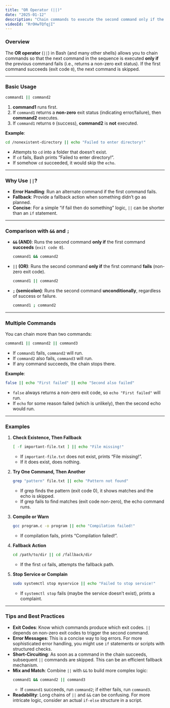 ```yaml
---
title: "OR Operator (||)"
date: "2025-01-12"
description: "Chain commands to execute the second command only if the first command fails."
videoId: "RrOHwTQfqjI"
---
```


### Overview

The **OR operator** (`||`) in Bash (and many other shells) allows you to chain commands so that the next command in the sequence is executed **only if** the previous command fails (i.e., returns a non-zero exit status). If the first command succeeds (exit code `0`), the next command is skipped.

---

### Basic Usage

```bash
command1 || command2
```

1. **command1** runs first.
2. If `command1` returns a **non-zero** exit status (indicating error/failure), then **command2** executes.
3. If `command1` returns `0` (success), **command2** is **not** executed.

**Example**:
```bash
cd /nonexistent-directory || echo "Failed to enter directory!"
```
- Attempts to `cd` into a folder that doesn’t exist.
- If `cd` fails, Bash prints “Failed to enter directory!”.
- If somehow `cd` succeeded, it would skip the `echo`.

---

### Why Use `||`?

- **Error Handling**: Run an alternate command if the first command fails.  
- **Fallback**: Provide a fallback action when something didn’t go as planned.  
- **Concise**: For a simple “if fail then do something” logic, `||` can be shorter than an `if` statement.

---

### Comparison with `&&` and `;`

- **`&&` (AND)**: Runs the second command **only if** the first command **succeeds** (`exit code 0`).
  ```bash
  command1 && command2
  ```
- **`||` (OR)**: Runs the second command **only if** the first command **fails** (non-zero exit code).
  ```bash
  command1 || command2
  ```
- **`;` (semicolon)**: Runs the second command **unconditionally**, regardless of success or failure.
  ```bash
  command1 ; command2
  ```

---

### Multiple Commands

You can chain more than two commands:
```bash
command1 || command2 || command3
```
- If `command1` fails, `command2` will run.  
- If `command2` also fails, `command3` will run.  
- If any command succeeds, the chain stops there.

**Example**:
```bash
false || echo "First failed" || echo "Second also failed"
```
- `false` always returns a non-zero exit code, so `echo "First failed"` will run.
- If `echo` for some reason failed (which is unlikely), then the second echo would run.

---

### Examples

1. **Check Existence, Then Fallback**  
   ```bash
   [ -f important-file.txt ] || echo "File missing!"
   ```
   - If `important-file.txt` does not exist, prints “File missing!”.
   - If it does exist, does nothing.

2. **Try One Command, Then Another**  
   ```bash
   grep "pattern" file.txt || echo "Pattern not found"
   ```
   - If grep finds the pattern (exit code 0), it shows matches and the echo is skipped.
   - If grep fails to find matches (exit code non-zero), the echo command runs.

3. **Compile or Warn**  
   ```bash
   gcc program.c -o program || echo "Compilation failed!"
   ```
   - If compilation fails, prints “Compilation failed!”.

4. **Fallback Action**  
   ```bash
   cd /path/to/dir || cd /fallback/dir
   ```
   - If the first `cd` fails, attempts the fallback path.

5. **Stop Service or Complain**  
   ```bash
   sudo systemctl stop myservice || echo "Failed to stop service!"
   ```
   - If `systemctl stop` fails (maybe the service doesn’t exist), prints a complaint.

---

### Tips and Best Practices

- **Exit Codes**: Know which commands produce which exit codes. `||` depends on non-zero exit codes to trigger the second command.
- **Error Messages**: This is a concise way to log errors. For more sophisticated error handling, you might use `if` statements or scripts with structured checks.
- **Short-Circuiting**: As soon as a command in the chain succeeds, subsequent `||` commands are skipped. This can be an efficient fallback mechanism.
- **Mix and Match**: Combine `||` with `&&` to build more complex logic:
  ```bash
  command1 && command2 || command3
  ```
  - If `command1` succeeds, run `command2`; if either fails, run `command3`.
- **Readability**: Long chains of `||` and `&&` can be confusing. For more intricate logic, consider an actual `if-else` structure in a script.